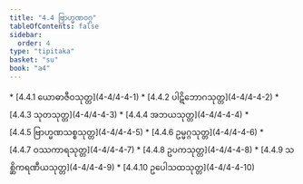 ```yaml
---
title: "4.4 ဗြာဟ္မဏဝဂ္ဂ"
tableOfContents: false
sidebar:
  order: 4
type: "tipitaka"
basket: "su"
book: "a4"
---
```



<DynamicBreadcrumb />



<TableOfContents book="a4" section="4.4">
* [4.4.1 ယောဓာဇီဝသုတ္တ](4-4/4-4-1)
* [4.4.2 ပါဋိဘောဂသုတ္တ](4-4/4-4-2)
* [4.4.3 သုတသုတ္တ](4-4/4-4-3)
* [4.4.4 အဘယသုတ္တ](4-4/4-4-4)
* [4.4.5 ဗြာဟ္မဏသစ္စသုတ္တ](4-4/4-4-5)
* [4.4.6 ဥမ္မဂ္ဂသုတ္တ](4-4/4-4-6)
* [4.4.7 ဝဿကာရသုတ္တ](4-4/4-4-7)
* [4.4.8 ဥပကသုတ္တ](4-4/4-4-8)
* [4.4.9 သစ္ဆိကရဏီယသုတ္တ](4-4/4-4-9)
* [4.4.10 ဥပေါသထသုတ္တ](4-4/4-4-10)
</TableOfContents>